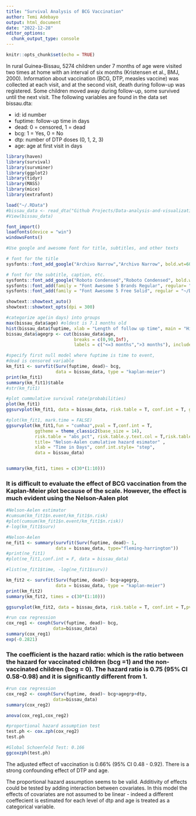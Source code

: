 ---
title: "Survival Analysis of BCG Vaccination"
author: Temi Adebayo
output: html_document
date: "2022-12-28"
editor_options: 
  chunk_output_type: console
---

```{r setup, include=FALSE}
knitr::opts_chunk$set(echo = TRUE)
```
In rural Guinea-Bissau, 5274 children under 7 months of age were visited two times at home with an interval of six months (Kristensen et al., BMJ, 2000). Information about vaccination (BCG, DTP, measles vaccine) was collected at each visit, and at the second visit, death during follow-up was registered. Some children moved away during follow-up, some survived until the next visit. The following variables are found in the data set bissau.dta:

- id: id number 
- fuptime: follow-up time in days
- dead: 0 = censored, 1 = dead
- bcg: 1 = Yes, 0 = No
- dtp: number of DTP doses (0, 1, 2, 3)
- age: age at first visit in days

```{r message=FALSE, warning=FALSE}
library(haven)
library(survival)
library(survminer)
library(ggplot2)
library(tidyr)
library(MASS)
library(mice)
library(extrafont)

load("~/.RData")
#bissau_data <- read_dta("Github Projects/Data-analysis-and-visualization/Survival analysis/bissau.dta")
#View(bissau_data)

font_import()
loadfonts(device = "win")
windowsFonts()

#Use google and awesome font for title, subtitles, and other texts

# font for the title 
sysfonts::font_add_google("Archivo Narrow","Archivo Narrow", bold.wt=600)

# font for the subtitle, caption, etc.
sysfonts::font_add_google("Roboto Condensed","Roboto Condensed", bold.wt=700)
sysfonts::font_add(family = "Font Awesome 5 Brands Regular", regular= "~/Data Visualization/Fonts-Awesome/otfs/Font Awesome 5 Brands-Regular-400.otf")
sysfonts::font_add(family = "Font Awesome 5 Free Solid", regular = "~/Data Visualization/Fonts-Awesome/otfs/Font Awesome 5 Free-Solid-900.otf")

showtext::showtext_auto()
showtext::showtext_opts(dpi = 300)

```


```{r}

#categorize age(in days) into groups
max(bissau_data$age) #oldest is 7.1 months old
hist(bissau_data$fuptime, xlab = "Length of follow up time", main = "Histogram of follow up time in BCG vaccicnated children")
bissau_data$agegrp <- cut(bissau_data$age, 
                          breaks = c(0,90,Inf),
                          labels = c("<=3 months",">3 months"), include.lowest = TRUE)
```

```{r message=FALSE, warning=FALSE, dpi = 300}
#specify first null model where fuptime is time to event,
#dead is censored variable
km_fit1 <- survfit(Surv(fuptime, dead)~ bcg,
                   data = bissau_data, type = "kaplan-meier")
print(km_fit1)
summary(km_fit1)$table
#str(km_fit1)

#plot cummulative survival rate(probabilities)
plot(km_fit1)
ggsurvplot(km_fit1, data = bissau_data, risk.table = T, conf.int = T, ggtheme = theme_minimal())

#plot(km_fit1, mark.time = FALSE)
ggsurvplot(km_fit1,fun = "cumhaz",pval = T,conf.int = T, 
           ggtheme = theme_classic2(base_size = 14),
           risk.table = "abs_pct", risk.table.y.text.col = T,risk.table.y.text = FALSE, ncensor.plot = TRUE,
           title= "Nelson-Aalen cumulative hazard esimator" ,
           xlab = "Time in Days", conf.int.style= "step",
           data = bissau_data)


summary(km_fit1, times = c(30*(1:10)))

```

### It is difficult to evaluate the effect of BCG vaccination from the Kaplan-Meier plot because of the scale. However, the effect is much evident using the Nelson-Aalen plot

```{r , dpi = 300}
#Nelson-Aelen estimator
#cumsum(km_fit1$n.event/km_fit1$n.risk)
#plot(cumsum(km_fit1$n.event/km_fit1$n.risk))
#-log(km_fit1$surv)

#Nelson-Aelen
ne_fit1 <- summary(survfit(Surv(fuptime, dead)~ 1,
                   data = bissau_data, type="fleming-harrington"))
#print(ne_fit1)
#plot(ne_fit1,conf.int = F, data = bissau_data)

#list(ne_fit1$time, -log(ne_fit1$surv))

```

```{r message=FALSE, warning=FALSE, dpi = 300}
km_fit2 <- survfit(Surv(fuptime, dead)~ bcg+agegrp,
                   data = bissau_data, type = "kaplan-meier")
print(km_fit2)
summary(km_fit2, times = c(30*(1:10)))

ggsurvplot(km_fit2, data = bissau_data, risk.table = T, conf.int = T,pval = T,pval.method = T, ggtheme = theme_minimal())

#run cox regression
cox_reg1 <- coxph(Surv(fuptime, dead)~ bcg,
                  data=bissau_data)
summary(cox_reg1)
exp(-0.2821)

```
### The coefficient is the hazard ratio: which is the ratio between the hazard for vaccinated children (bcg =1) and the non-vaccinated children (bcg = 0). The hazard ratio is 0.75 (95% CI 0.58-0.98) and it is significantly different from 1.

```{r message=FALSE, warning=FALSE, , dpi = 300}
#run cox regression
cox_reg2 <- coxph(Surv(fuptime, dead)~ bcg+agegrp+dtp,
                  data=bissau_data)
summary(cox_reg2)

anova(cox_reg1,cox_reg2)

#proportional hazard assumption test
test.ph <- cox.zph(cox_reg2)
test.ph

#Global Schoenfeld Test: 0.166
ggcoxzph(test.ph)

```

The adjusted effect of vaccination is 0.66% (95% CI 0.48 - 0.92). There is a strong confounding effect of DTP and age.

The proportional hazard assumption seems to be valid. Additivity of effects could be tested by adding interaction between covariates. In this model the effects of covariates are not assumed to be linear - indeed a different coeffecient is estimated for each level of dtp and age is treated as a categorical variable.